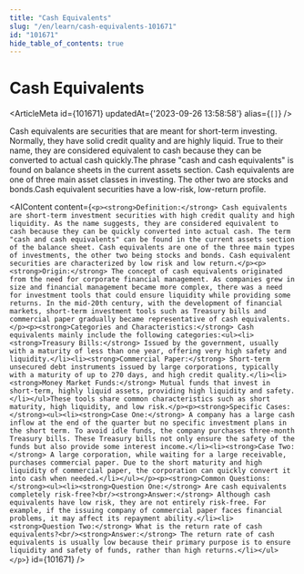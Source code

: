 ```yaml
---
title: "Cash Equivalents"
slug: "/en/learn/cash-equivalents-101671"
id: "101671"
hide_table_of_contents: true
---
```



# Cash Equivalents

<ArticleMeta id={101671} updatedAt={'2023-09-26 13:58:58'} alias={`[]`} />
<div className='border-solid border-b border-t-0 my-4 border-[var(--ifm-color-gray-300)]' />

Cash equivalents are securities that are meant for short-term investing. Normally, they have solid credit quality and are highly liquid. True to their name, they are considered equivalent to cash because they can be converted to actual cash quickly.The phrase "cash and cash equivalents" is found on balance sheets in the current assets section. Cash equivalents are one of three main asset classes in investing. The other two are stocks and bonds.Cash equivalent securities have a low-risk, low-return profile.

<AIContent content={`<p><strong>Definition:</strong> Cash equivalents are short-term investment securities with high credit quality and high liquidity. As the name suggests, they are considered equivalent to cash because they can be quickly converted into actual cash. The term "cash and cash equivalents" can be found in the current assets section of the balance sheet. Cash equivalents are one of the three main types of investments, the other two being stocks and bonds. Cash equivalent securities are characterized by low risk and low return.</p><p><strong>Origin:</strong> The concept of cash equivalents originated from the need for corporate financial management. As companies grew in size and financial management became more complex, there was a need for investment tools that could ensure liquidity while providing some returns. In the mid-20th century, with the development of financial markets, short-term investment tools such as Treasury bills and commercial paper gradually became representative of cash equivalents.</p><p><strong>Categories and Characteristics:</strong> Cash equivalents mainly include the following categories:<ul><li><strong>Treasury Bills:</strong> Issued by the government, usually with a maturity of less than one year, offering very high safety and liquidity.</li><li><strong>Commercial Paper:</strong> Short-term unsecured debt instruments issued by large corporations, typically with a maturity of up to 270 days, and high credit quality.</li><li><strong>Money Market Funds:</strong> Mutual funds that invest in short-term, highly liquid assets, providing high liquidity and safety.</li></ul>These tools share common characteristics such as short maturity, high liquidity, and low risk.</p><p><strong>Specific Cases:</strong><ul><li><strong>Case One:</strong> A company has a large cash inflow at the end of the quarter but no specific investment plans in the short term. To avoid idle funds, the company purchases three-month Treasury bills. These Treasury bills not only ensure the safety of the funds but also provide some interest income.</li><li><strong>Case Two:</strong> A large corporation, while waiting for a large receivable, purchases commercial paper. Due to the short maturity and high liquidity of commercial paper, the corporation can quickly convert it into cash when needed.</li></ul></p><p><strong>Common Questions:</strong><ul><li><strong>Question One:</strong> Are cash equivalents completely risk-free?<br/><strong>Answer:</strong> Although cash equivalents have low risk, they are not entirely risk-free. For example, if the issuing company of commercial paper faces financial problems, it may affect its repayment ability.</li><li><strong>Question Two:</strong> What is the return rate of cash equivalents?<br/><strong>Answer:</strong> The return rate of cash equivalents is usually low because their primary purpose is to ensure liquidity and safety of funds, rather than high returns.</li></ul></p>`} id={101671} />
